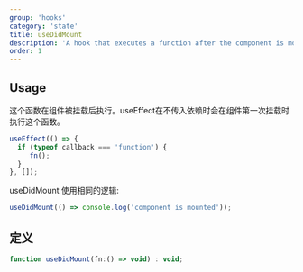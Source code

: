 ```yaml
---
group: 'hooks'
category: 'state'
title: useDidMount
description: 'A hook that executes a function after the component is mounted.'
order: 1
---
```


## Usage

这个函数在组件被挂载后执行。useEffect在不传入依赖时会在组件第一次挂载时执行这个函数。

```js
useEffect(() => {
  if (typeof callback === 'function') {
     fn();
  }
}, []);
```

useDidMount 使用相同的逻辑:

```js
useDidMount(() => console.log('component is mounted'));
```

## 定义

```js
function useDidMount(fn:() => void) : void;
```
